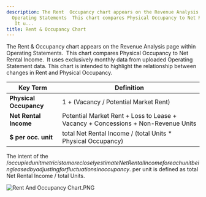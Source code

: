 ```yaml
---
description: The Rent  Occupancy chart appears on the Revenue Analysis page within
  Operating Statements  This chart compares Physical Occupancy to Net Rental Income
   It u...
title: Rent & Occupancy Chart
---
```


The Rent & Occupancy chart appears on the Revenue Analysis page within Operating Statements.  This chart compares Physical Occupancy to Net Rental Income.  It uses exclusively monthly data from uploaded Operating Statement data. This chart is intended to highlight the relationship between changes in Rent and Physical Occupancy.




| Key Term | Definition |
| --- | --- |
| **Physical Occupancy** | 1 + (Vacancy / Potential Market Rent) |
| **Net Rental Income** | Potential Market Rent + Loss to Lease + Vacancy + Concessions + Non-Revenue Units |
| **$ per occ. unit** | total Net Rental Income / (total Units \* Physical Occupancy) |


The intent of the $/occupied unit metric is to more closely estimate Net Rental Income for each unit being leased by adjusting for fluctuations in occupancy.  $ per unit is defined as total Net Rental Income / total Units. 


<Frame caption="Rent and occupancy trends from January to November 2015, showing income and occupancy rates.">
  <img src="/images/rediq/a16af651d235a9f7502c36c12b5042f9499bc9e2.png" alt="Rent And Occupancy Chart.PNG" />
</Frame>